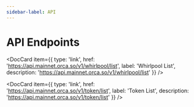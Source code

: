 ```yaml
---
sidebar-label: API
---
```


# API Endpoints

<DocCard item={{
  type: 'link',
  href: 'https://api.mainnet.orca.so/v1/whirlpool/list',
  label: 'Whirlpool List',
  description: 'https://api.mainnet.orca.so/v1/whirlpool/list'
}} />

<DocCard item={{
  type: 'link',
  href: 'https://api.mainnet.orca.so/v1/token/list',
  label: 'Token List',
  description: 'https://api.mainnet.orca.so/v1/token/list'
}} />